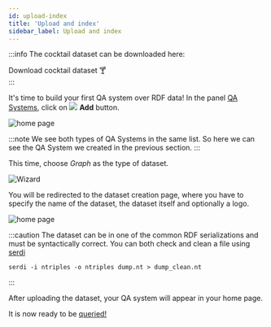 ```yaml
---
id: upload-index
title: 'Upload and index'
sidebar_label: Upload and index
---
```



:::info
The cocktail dataset can be downloaded here:
<div style={{ display: 'flex', justifyContent: 'center' }}>
    <Link
        target="_blank"
        to='/cocktails.nt'
        className="button button--primary button--lg"
        style={{ textDecoration: 'none ' }}
    >
        Download cocktail dataset 🍸
    </Link>
</div>
:::

<p>
    It's time to build your first QA system over RDF data! In the panel <a href='https://app.qanswer.ai/qa-systems'>QA Systems</a>, click on
    <img src='/img/icons/add_circle.svg' style={{ width: '30px', padding: '0 5px', verticalAlign: 'middle' }}/>
    <b style={{ verticalAlign: 'middle', color: '#666666', marginRight: '10px' }}>Add</b>
    button.
</p>


<Image src='/img/screenshots/tuto-ui-text/qa-systems-simpsons.png' alt='home page'/>

:::note
We see both types of QA Systems in the same list. So here we can see the QA System we created in the previous section.
:::

This time, choose *Graph* as the type of dataset.

<Image src='/img/screenshots/wizard.png' alt='Wizard'/>

You will be redirected to the dataset creation page, where you have to specify the name of the dataset, the dataset itself and optionally a logo.

<Image src='/img/screenshots/tuto-ui-graph/creation-cocktails.png' alt='home page'/>

:::caution
The dataset can be in one of the common RDF serializations and must be syntactically correct. You can both check and clean a file using [serdi](https://drobilla.net/software/serd)

```
serdi -i ntriples -o ntriples dump.nt > dump_clean.nt
```
:::


After uploading the dataset, your QA system will appear in your home page.

It is now ready to be [queried!](query)

